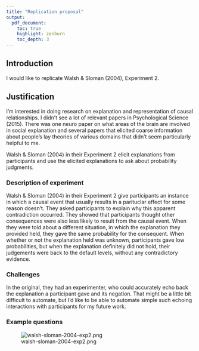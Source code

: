 ```yaml
---
title: "Replication proposal"
output:
  pdf_document:
    toc: true
    highlight: zenburn
    toc_depth: 3
---
```


## Introduction

I would like to replicate Walsh & Sloman (2004), Experiment 2.

## Justification

I'm interested in doing research on explanation and representation of causal relationships. I didn't see a lot of relevant papers in Psychological Science (2015). There was one neuro paper on what areas of the brain are involved in social explanation and several papers that elicited coarse information about people's lay theories of various domains that didn't seem particularly helpful to me.

Walsh & Sloman (2004) in their Experiment 2 elicit explanations from participants and use the elicited explanations to ask about probability judgments.

### Description of experiment

Walsh & Sloman (2004) in their Experiment 2 give participants an instance in which a causal event that usually results in a parituclar effect for some reason doesn't. They asked participants to explain why this apparent contradiction occurred. They showed that participants thought other consequences were also less likely to result from the causal event. When they were told about a different situation, in which the explanation they provided held, they gave the same probability for the consequent. When whether or not the explanation held was unknown, participants gave low probabilities, but when the explanation definitely did not hold, their judgements were back to the default levels, without any contradictory evidence.

### Challenges

In the original, they had an experimenter, who could accurately echo back the explanation a participant gave and its negation. That might be a little bit difficult to automate, but I'd like to be able to automate simple such echoing interactions with participants for my future work.

### Example questions

![walsh-sloman-2004-exp2.png](walsh-sloman-2004-exp2.png)